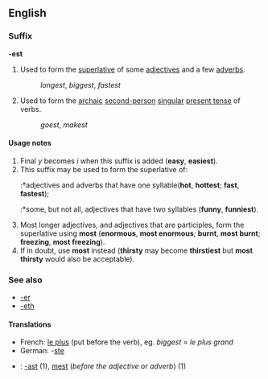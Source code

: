 ==English==
===Suffix===
'''-est'''

#Used to form the [[superlative]] of some [[adjective]]s and a few [[adverb]]s.
#:''longest'', ''biggest'', ''fastest''
#Used to form the [[archaic]] [[second-person]] [[singular]] [[present tense]] of verbs.
#:''goest'', ''makest''

====Usage notes====
#Final ''y'' becomes ''i'' when this suffix is added ('''easy''', '''easiest''').
#This suffix may be used to form the superlative of:
#:*adjectives and adverbs that have one syllable('''hot''', '''hottest'''; '''fast''', '''fastest''');
#:*some, but not all, adjectives that have two syllables ('''funny''', '''funniest''').
#Most longer adjectives, and adjectives that are participles, form the superlative using '''most''' ('''enormous''', '''most enormous'''; '''burnt''', '''most burnt'''; '''freezing''', '''most freezing''').
#If in doubt, use '''most''' instead ('''thirsty''' may become '''thirstiest''' but '''most thirsty''' would also be acceptable).

===See also===
*[[-er]]
*[[-eth]]

====Translations====
*French: [[le plus]] (put before the verb), eg. ''biggest'' = ''le plus grand''
*German: -[[ste]]
*{{sv}}: [[-ast]] (1), [[mest]] (''before the adjective or adverb'') (1)